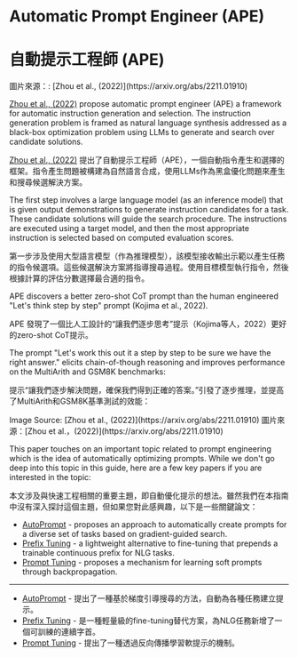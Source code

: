# Automatic Prompt Engineer (APE)

# 自動提示工程師 (APE)


<Screenshot src={APE} alt="APE" />
圖片來源：: [Zhou et al., (2022)](https://arxiv.org/abs/2211.01910)

[Zhou et al., (2022)](https://arxiv.org/abs/2211.01910) propose automatic prompt engineer (APE) a framework for automatic instruction generation and selection. The instruction generation problem is framed as natural language synthesis addressed as a black-box optimization problem using LLMs to generate and search over candidate solutions.

[Zhou et al., (2022)](https://arxiv.org/abs/2211.01910) 提出了自動提示工程師（APE），一個自動指令產生和選擇的框架。指令產生問題被構建為自然語言合成，使用LLMs作為黑盒優化問題來產生和搜尋候選解決方案。

The first step involves a large language model (as an inference model) that is given output demonstrations to generate instruction candidates for a task. These candidate solutions will guide the search procedure. The instructions are executed using a target model, and then the most appropriate instruction is selected based on computed evaluation scores.

第一步涉及使用大型語言模型（作為推理模型），該模型接收輸出示範以產生任務的指令候選項。這些候選解決方案將指導搜尋過程。使用目標模型執行指令，然後根據計算的評估分數選擇最合適的指令。

APE discovers a better zero-shot CoT prompt than the human engineered "Let's think step by step" prompt (Kojima et al., 2022).

APE 發現了一個比人工設計的“讓我們逐步思考”提示（Kojima等人，2022）更好的zero-shot CoT提示。

The prompt "Let's work this out it a step by step to be sure we have the right answer." elicits chain-of-though reasoning and improves performance on the MultiArith and GSM8K benchmarks:

提示“讓我們逐步解決問題，確保我們得到正確的答案。”引發了逐步推理，並提高了MultiArith和GSM8K基準測試的效能：

<Screenshot src={APECOT} alt="APECOT" />
Image Source: [Zhou et al., (2022)](https://arxiv.org/abs/2211.01910)

<Screenshot src={APECOT} alt="APECOT" />
圖片來源：[Zhou et al.，(2022)](https://arxiv.org/abs/2211.01910)

This paper touches on an important topic related to prompt engineering which is the idea of automatically optimizing prompts. While we don't go deep into this topic in this guide, here are a few key papers if you are interested in the topic:

本文涉及與快速工程相關的重要主題，即自動優化提示的想法。雖然我們在本指南中沒有深入探討這個主題，但如果您對此感興趣，以下是一些關鍵論文：

- [AutoPrompt](https://arxiv.org/abs/2010.15980) - proposes an approach to automatically create prompts for a diverse set of tasks based on gradient-guided search.
- [Prefix Tuning](https://arxiv.org/abs/2101.00190) - a lightweight alternative to fine-tuning that prepends a trainable continuous prefix for NLG tasks.
- [Prompt Tuning](https://arxiv.org/abs/2104.08691) - proposes a mechanism for learning soft prompts through backpropagation.

---

- [AutoPrompt](https://arxiv.org/abs/2010.15980) - 提出了一種基於梯度引導搜尋的方法，自動為各種任務建立提示。
- [Prefix Tuning](https://arxiv.org/abs/2101.00190) - 是一種輕量級的fine-tuning替代方案，為NLG任務新增了一個可訓練的連續字首。
- [Prompt Tuning](https://arxiv.org/abs/2104.08691) - 提出了一種透過反向傳播學習軟提示的機制。

